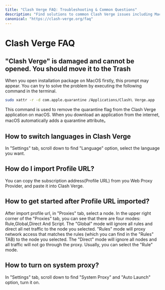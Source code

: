 ```yaml
---
title: "Clash Verge FAQ: Troubleshooting & Common Questions"
description: "Find solutions to common Clash Verge issues including MacOS installation problems, language settings, profile URL imports, proxy modes, and system configuration."
canonical: "https://clash-verge.org/faq"
---
```


# Clash Verge FAQ

## "Clash Verge" is damaged and cannot be opened. You should move it to the Trash
When you open installation package on MacOS firstly, this prompt may appear. You can try to solve the problem by executing the following command in the terminal.
```bash
sudo xattr -r -d com.apple.quarantine /Applications/Clash\ Verge.app
```
This command is used to remove the quarantine flag from the Clash Verge application on macOS. When you download an application from the internet, macOS automatically adds a quarantine attribute。

## How to switch languages in Clash Verge
In "Settings" tab, scroll down to find "Language" option, select the language you want. 

## How do I import Profile URL?
You can copy the subscription address(Profile URL) from you Web Proxy Provider, and paste it into Clash Verge.

## How to get started after Profile URL imported?
After import profile url, in "Proxies" tab, select a node. In the upper right corner of the "Proxies" tab, you can see that there are four modes: Rule,Global,Direct And Script. The "Global" mode will ignore all rules and direct all net traffic to the node you selected. 
"Rules" mode will proxy network access that matches the rules (which you can find in the "Rules" TAB) to the node you selected. The "Direct" mode will ignore all nodes and all traffic will not go through the proxy. Usually, you can select the "Rule" mode. 

## How to turn on system proxy?
In "Settings" tab, scroll down to find "System Proxy" and "Auto Launch" option, turn it on.
